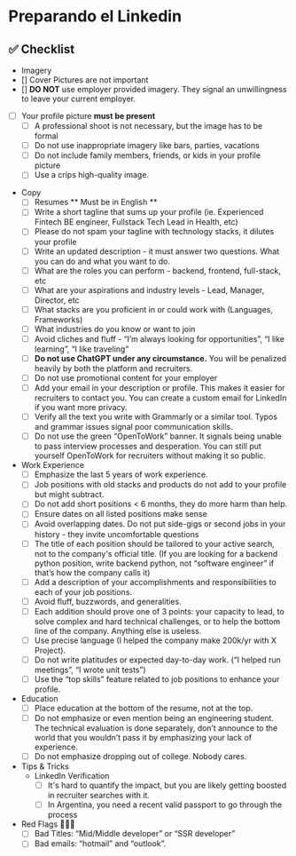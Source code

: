 # Preparando el Linkedin


## ✅ Checklist

- Imagery
- []  Cover Pictures are not important
- []  **DO NOT** use employer provided imagery. They signal an unwillingness to leave your current employer.
- [ ]  Your profile picture **must be present**
    - [ ]  A professional shoot is not necessary, but the image has to be formal
    - [ ]  Do not use inappropriate imagery like bars, parties, vacations
    - [ ]  Do not include family members, friends, or kids in your profile picture
    - [ ]  Use a crips high-quality image.
- Copy
  - [ ] Resumes ** Must be in  English **
  - [ ]  Write a short tagline that sums up your profile (ie. Experienced Fintech BE engineer, Fullstack Tech Lead in Health, etc)
  - [ ]  Please do not spam your tagline with technology stacks, it dilutes your profile
  - [ ]  Write an updated description - it must answer two questions. What you can do and what you want to do.
  - [ ]  What are the roles you can perform - backend, frontend, full-stack, etc
  - [ ]  What are your aspirations and industry levels - Lead, Manager, Director, etc
  - [ ]  What stacks are you proficient in or could work with (Languages, Frameworks)
  - [ ]  What industries do you know or want to join
  - [ ]  Avoid cliches and fluff - “I’m always looking for opportunities”, “I like learning”, “I like traveling”
  - [ ]  **Do not use ChatGPT under any circumstance.** You will be penalized heavily by both the platform and recruiters.
  - [ ]  Do not use promotional content for your employer
  - [ ]  Add your email in your description or profile. This makes it easier for recruiters to contact you. You can create a custom email for LinkedIn if you want more privacy.
  - [ ]  Verify all the text you write with Grammarly or a similar tool. Typos and grammar issues signal poor communication skills.
  - [ ]  Do not use the green “OpenToWork” banner. It signals being unable to pass interview processes and desperation. You can still put yourself OpenToWork for recruiters without making it so public.
    
- Work Experience
  - [ ] Emphasize the last 5 years of work experience.
  - [ ] Job positions with old stacks and products do not add to your profile but might subtract.
  - [ ] Do not add short positions < 6 months, they do more harm than help.
  - [ ]  Ensure dates on all listed positions make sense
    - [ ]  Avoid overlapping dates. Do not put side-gigs or second jobs in your history - they invite uncomfortable questions
  - [ ]  The title of each position should be tailored to your active search, not to the company's official title. (If you are looking for a backend python position, write backend python, not “software engineer” if that’s how the company calls it)
  - [ ]  Add a description of your accomplishments and responsibilities to each of your job positions.
    - [ ]  Avoid fluff, buzzwords, and generalities.
    - [ ]  Each addition should prove one of 3 points: your capacity to lead, to solve complex and hard technical challenges, or to help the bottom line of the company. Anything else is useless.
    - [ ]  Use precise language (I helped the company make 200k/yr with X Project).
    - [ ]  Do not write platitudes or expected day-to-day work. (“I helped run meetings”, “I wrote unit tests”)
  - [ ]  Use the “top skills” feature related to job positions to enhance your profile.
- Education
    - [ ]  Place education at the bottom of the resume, not at the top.
    - [ ]  Do not emphasize or even mention being an engineering student. The technical evaluation is done separately, don’t announce to the world that you wouldn’t pass it by emphasizing your lack of experience.
    - [ ]  Do not emphasize dropping out of college. Nobody cares.

- Tips & Tricks
  - LinkedIn Verification
    - [ ]  It's hard to quantify the impact, but you are likely getting boosted in recruiter searches with it.
    - [ ]  In Argentina, you need a recent valid passport to go through the process
- Red Flags 🚩🚩🚩
    - [ ]  Bad Titles: “Mid/Middle developer” or “SSR developer”
    - [ ]  Bad emails: “hotmail” and “outlook”.
